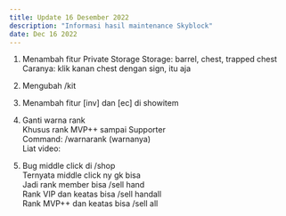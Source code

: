```yaml
---
title: Update 16 Desember 2022
description: "Informasi hasil maintenance Skyblock"
date: Dec 16 2022
---
```


1. Menambah fitur Private Storage
Storage: barrel, chest, trapped chest
Caranya: klik kanan chest dengan sign, itu aja

2. Mengubah /kit<br />

2. Menambah fitur [inv] dan [ec] di showitem<br />

3. Ganti warna rank<br />
Khusus rank MVP++ sampai Supporter<br />
Command: /warnarank (warnanya)<br />
Liat video:<br />

4. Bug middle click di /shop<br />
Ternyata middle click ny gk bisa<br />
Jadi rank member bisa /sell hand<br />
Rank VIP dan keatas bisa /sell handall<br />
Rank MVP++ dan keatas bisa /sell all<br />